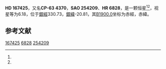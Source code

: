 {{Starbox begin
| name = HD 167425
}}
{{Starbox observe
| epoch = [[J2000.0|J2000.0]]
| constell = {{星座名待查}}<ref name=SIMBAD>{{cite web
 | url=http://simbad.u-strasbg.fr/simbad/sim-id?Ident=HR+6828
 | title =Pulsating variable Star
 | publisher=Centre de Données astronomiques de Strasbourg
 | work=SIMBAD
 | accessdate=2012-07-13}}</ref><ref name=DATA>{{cite web
 | url=http://vizier.u-strasbg.fr/viz-bin/VizieR-5?-out.add=.&-source=5050&-corr=PK=HR&-out.max=9999&HR=6828
 | title=VizieR Detailed Page
 | accessdate=2012-07-13
 | archive-date=2019-02-16
 | archive-url=https://web.archive.org/web/20190216091723/http://vizier.u-strasbg.fr/viz-bin/VizieR-5?-out.add=.&-source=5050&-corr=PK=HR&-out.max=9999&HR=6828
 | dead-url=no
 }}</ref>
| 星官 = 
| ra = {{RA|18|19|40.2}}<ref name=SIMBAD /><ref name=DATA />
| dec = {{DEC|-63|53|13}}<ref name=SIMBAD /><ref name=DATA />
| appmag_v = 6.18<ref name=SIMBAD /><ref name=DATA />
}}
{{Starbox character
| class = F9V<ref name=SIMBAD /><ref name=DATA />
| b-v = 0.58<ref name=SIMBAD /><ref name=DATA />
| u-b = 0.07<ref name=SIMBAD /><ref name=DATA />
| r-i = <ref name=SIMBAD /><ref name=DATA />
| variable = 
}}
{{Starbox astrometry
| radial_v = 0.07
| prop_mo_ra = 0
| parallax = 0.017
| p_error = 
}}
{{Starbox catalog
| names =CP-63 4370，[[SAO星表|SAO]] 254209，[[HD星表|HD]] 167425，[[HR星表|HR]] 6828}}
{{Starbox reference |Simbad=HR+6828}}
{{Starbox end}}

'''HD 167425'''，又名'''CP-63 4370'''，'''SAO 254209'''、'''HR 6828'''，是一颗恒星<ref name=SIMBAD /><ref name=DATA />，视星等为6.18，位于[[銀道座標系|銀經]]330.73，[[銀道座標系|銀緯]]-20.81，其[[B1900.0|B1900.0]]坐标为赤經{{RA|18|9|59.9}}，赤緯{{DEC|-63|-20.81|54}}。

== 参考文献 ==
{{reflist}}

{{star-stub}}

[[Category:HD和HDE天體|167425]]
[[Category:HR天體|6828]]
[[Category:SAO天體|254209]]